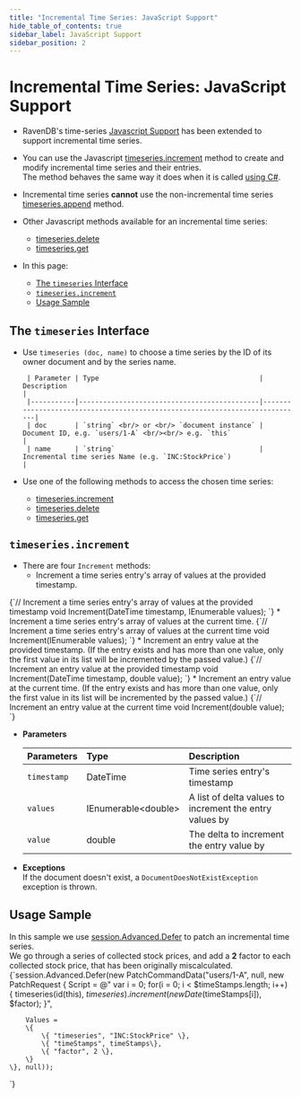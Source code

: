 ```yaml
---
title: "Incremental Time Series: JavaScript Support"
hide_table_of_contents: true
sidebar_label: JavaScript Support
sidebar_position: 2
---
```



# Incremental Time Series: JavaScript Support

<Admonition type="note" title="">


* RavenDB's time-series 
  [Javascript Support](../../../../document-extensions/timeseries/client-api/javascript-support.mdx) 
  has been extended to support incremental time series.  

* You can use the Javascript [timeseries.increment](../../../../document-extensions/timeseries/incremental-time-series/client-api/javascript-support.mdx#timeseriesincrement) 
  method to create and modify incremental time series and their entries.  
  The method behaves the same way it does when it is called [using C#](../../../../document-extensions/timeseries/incremental-time-series/client-api/session/increment.mdx).  

* Incremental time series **cannot** use the non-incremental time series 
  [timeseries.append](../../../../document-extensions/timeseries/client-api/javascript-support.mdx#section-1) method.  

* Other Javascript methods available for an incremental time series:  
   * [timeseries.delete](../../../../document-extensions/timeseries/client-api/javascript-support.mdx#section-2)   
   * [timeseries.get](../../../../document-extensions/timeseries/client-api/javascript-support.mdx#section-3)  

* In this page:  
  * [The `timeseries` Interface](../../../../document-extensions/timeseries/incremental-time-series/client-api/javascript-support.mdx#the-timeseries-interface)  
  * [`timeseries.increment`](../../../../document-extensions/timeseries/incremental-time-series/client-api/javascript-support.mdx#timeseriesincrement)  
  * [Usage Sample](../../../../document-extensions/timeseries/incremental-time-series/client-api/javascript-support.mdx#usage-sample)  

</Admonition>

## The `timeseries` Interface

* Use `timeseries (doc, name)` to  choose a time series by the ID of its owner document and 
  by the series name.  
       
       | Parameter | Type                                        | Description                                                                 |
       |-----------|---------------------------------------------|-----------------------------------------------------------------------------|
       | doc       | `string` <br/> or <br/> `document instance` | Document ID, e.g. `users/1-A` <br/><br/> e.g. `this`                        |
       | name      | `string`                                    | Incremental time series Name (e.g. `INC:StockPrice`)                        |

* Use one of the following methods to access the chosen time series:  
   * [timeseries.increment](../../../../document-extensions/timeseries/incremental-time-series/client-api/javascript-support.mdx#the-timeseries-interface)  
   * [timeseries.delete](../../../../document-extensions/timeseries/client-api/javascript-support.mdx#section-2)  
   * [timeseries.get](../../../../document-extensions/timeseries/client-api/javascript-support.mdx#section-3)  

## `timeseries.increment`

* There are four `Increment` methods:  
   * Increment a time series entry's array of values at the provided timestamp.   
<TabItem value="incremental_declaration_increment-values-array-at-provided-timestamp" label="incremental_declaration_increment-values-array-at-provided-timestamp">
<CodeBlock language="csharp">
{`// Increment a time series entry's array of values at the provided timestamp
void Increment(DateTime timestamp, IEnumerable<double> values);
`}
</CodeBlock>
</TabItem>
   * Increment a time series entry's array of values at the current time.  
<TabItem value="incremental_declaration_increment-values-array-at-current-time" label="incremental_declaration_increment-values-array-at-current-time">
<CodeBlock language="csharp">
{`// Increment a time series entry's array of values at the current time
void Increment(IEnumerable<double> values);
`}
</CodeBlock>
</TabItem>
   * Increment an entry value at the provided timestamp.  
     (If the entry exists and has more than one value, only the first 
     value in its list will be incremented by the passed value.)  
<TabItem value="incremental_declaration_increment-value-at-provided-timestamp" label="incremental_declaration_increment-value-at-provided-timestamp">
<CodeBlock language="csharp">
{`// Increment an entry value at the provided timestamp
void Increment(DateTime timestamp, double value);
`}
</CodeBlock>
</TabItem>
   * Increment an entry value at the current time.  
     (If the entry exists and has more than one value, only the first 
     value in its list will be incremented by the passed value.)  
<TabItem value="incremental_declaration_increment-value-at-current-time" label="incremental_declaration_increment-value-at-current-time">
<CodeBlock language="csharp">
{`// Increment an entry value at the current time
void Increment(double value);
`}
</CodeBlock>
</TabItem>

* **Parameters**  

    | Parameters | Type | Description |
    |:-------------|:-------------|:-------------|
    | `timestamp` | DateTime | Time series entry's timestamp |
    | `values` | IEnumerable&lt;double&gt; | A list of delta values to increment the entry values by |
    | `value` | double | The delta to increment the entry value by |

* **Exceptions**  
  If the document doesn't exist, a `DocumentDoesNotExistException` exception is thrown.  



## Usage Sample

In this sample we use 
[session.Advanced.Defer](../../../../document-extensions/timeseries/client-api/session/patch.mdx#patching-using-sessionadvanceddefer) 
to patch an incremental time series.  
We go through a series of collected stock prices, and add a **2** factor to each collected stock price, 
that has been originally miscalculated.  
<TabItem value="incremental_PatchIncrementalTimeSeries" label="incremental_PatchIncrementalTimeSeries">
<CodeBlock language="csharp">
{`session.Advanced.Defer(new PatchCommandData("users/1-A", null,
    new PatchRequest
    \{
        Script = @"
            var i = 0;
            for(i = 0; i < $timeStamps.length; i++)
            \{
                timeseries(id(this), $timeseries)
                .increment (
                    new Date($timeStamps[i]), 
                    $factor);
            \}",

        Values =
        \{
            \{ "timeseries", "INC:StockPrice" \},
            \{ "timeStamps", timeStamps\},
            \{ "factor", 2 \},
        \}
    \}, null));
`}
</CodeBlock>
</TabItem>



